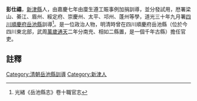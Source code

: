 {{明清人物信息框
| 姓名 =彭仕禧
| 最高職務 = [[四川|四川]][[岳池縣|岳池縣]][[訓導|訓導]]
| 國家 = 大清
| 籍貫 = [[新津縣|新津縣]]
| 字號 =
| 出生日期 = ？年？月？日
| 逝世日期 = ？年？月？日
| 墓葬 = 
| 配偶 =  
| 親屬 = 曾祖、祖、父，母
| 出身 =嘉慶七年由廩生遵工賑事例加捐訓導
| 著作 =  
*
}}
'''彭仕禧'''{{BD|？年||？年||}}，[[新津縣|新津縣]]人，由嘉慶七年由廩生遵工賑事例加捐訓導，並分發試用，厯署梁山、綦江、眉州、綏定府、崇慶州、太平、邛州、蓬州等學，道光三十年九月署[[四川|四川]][[順慶府|順慶府]][[岳池縣|岳池縣]]訓導<ref>光緒《岳池縣志》卷十職官志</ref>。是一位政治人物，明清時曾在四川順慶府岳池縣（位於今四川東北部，武周[[萬歲通天|萬歲通天]]二年分南充、相如二縣置，是一個千年古縣）擔任官吏。
==註釋==
{{reflist}}
{{清朝人物小作品}}
[[Category:清朝岳池縣訓導|Category:清朝岳池縣訓導]]
[[Category:新津人|Category:新津人]]